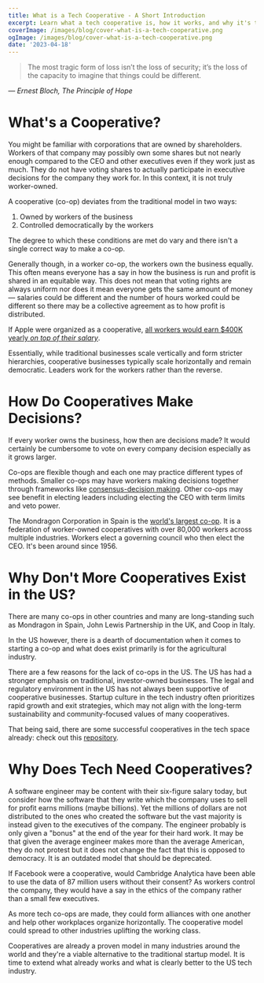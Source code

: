 ```yaml
---
title: What is a Tech Cooperative - A Short Introduction
excerpt: Learn what a tech cooperative is, how it works, and why it's the next big thing in tech.
coverImage: /images/blog/cover-what-is-a-tech-cooperative.png
ogImage: /images/blog/cover-what-is-a-tech-cooperative.png
date: '2023-04-18'
---
```


> The most tragic form of loss isn’t the loss of security; it’s the loss of the capacity to imagine that things could be different.
>
&mdash; <cite>Ernest Bloch, The Principle of Hope</cite>

# What's a Cooperative?

You might be familiar with corporations that are owned by shareholders. Workers of that company may possibly own some shares but not nearly enough compared to the CEO and other executives even if they work just as much. They do not have voting shares to actually participate in executive decisions for the company they work for. In this context, it is not truly worker-owned.

A cooperative (co-op) deviates from the traditional model in two ways:
1. Owned by workers of the business
2. Controlled democratically by the workers

The degree to which these conditions are met do vary and there isn't a single correct way to make a co-op. 

Generally though, in a worker co-op, the workers own the business equally. This often means everyone has a say in how the business is run and profit is shared in an equitable way. This does not mean that voting rights are always uniform nor does it mean everyone gets the same amount of money &mdash; salaries could be different and the number of hours worked could be different so there may be a collective agreement as to how profit is distributed. 

If Apple were organized as a cooperative, <a href="https://www.forbes.com/sites/cameronkeng/2014/12/18/if-apple-was-a-worker-cooperative-each-employee-would-earn-at-least-403k/?sh=7b194ba22dee" alt="Forbes article citation" target="_blank">all workers would earn $400K yearly <em>on top of their salary</em></a>.

Essentially, while traditional businesses scale vertically and form stricter hierarchies, cooperative businesses typically scale horizontally and remain democratic. Leaders work for the workers rather than the reverse.

# How Do Cooperatives Make Decisions?

If every worker owns the business, how then are decisions made? It would certainly be cumbersome to vote on every company decision especially as it grows larger. 

Co-ops are flexible though and each one may practice different types of methods. Smaller co-ops may have workers making decisions together through frameworks like <a href="https://youtu.be/DYKwn9jzjXs" alt="Dean Spade: Basic Steps in Consensus Decision Making" target="_blank">consensus-decision making</a>. Other co-ops may see benefit in electing leaders including electing the CEO with term limits and veto power. 

The Mondragon Corporation in Spain is the <a href="https://www.newyorker.com/business/currency/how-mondragon-became-the-worlds-largest-co-op" alt="How Mondragon Became the World’s Largest Co-Op" target="_blank">world's largest co-op</a>. It is a federation of worker-owned cooperatives with over 80,000 workers across multiple industries. Workers elect a governing council who then elect the CEO. It's been around since 1956.

# Why Don't More Cooperatives Exist in the US?

There are many co-ops in other countries and many are long-standing such as Mondragon in Spain, John Lewis Partnership in the UK, and Coop in Italy.

In the US however, there is a dearth of documentation when it comes to starting a co-op and what does exist primarily is for the agricultural industry. 

There are a few reasons for the lack of co-ops in the US. The US has had a stronger emphasis on traditional, investor-owned businesses. The legal and regulatory environment in the US has not always been supportive of cooperative businesses. Startup culture in the tech industry often prioritizes rapid growth and exit strategies, which may not align with the long-term sustainability and community-focused values of many cooperatives.

That being said, there are some successful cooperatives in the tech space already: check out this <a href="https://github.com/hng/tech-coops#coops-namerica" alt="List of tech cooperatives" target="_blank">repository</a>.


# Why Does Tech Need Cooperatives?

A software engineer may be content with their six-figure salary today, but consider how the software that they write which the company uses to sell for profit earns millions (maybe billions). Yet the millions of dollars are not distributed to the ones who created the software but the vast majority is instead given to the executives of the company. The engineer probably is only given a "bonus" at the end of the year for their hard work. It may be that given the average engineer makes more than the average American, they do not protest but it does not change the fact that this is opposed to democracy. It is an outdated model that should be deprecated. 

If Facebook were a cooperative, would Cambridge Analytica have been able to use the data of 87 million users without their consent? As workers control the company, they would have a say in the ethics of the company rather than a small few executives. 

As more tech co-ops are made, they could form alliances with one another and help other workplaces organize horizontally. The cooperative model could spread to other industries uplifting the working class.

Cooperatives are already a proven model in many industries around the world and they're a viable alternative to the traditional startup model. It is time to extend what already works and what is clearly better to the US tech industry.
